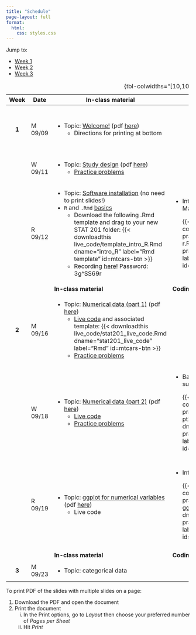 ```yaml
---
title: "Schedule"
page-layout: full
format: 
  html:
    css: styles.css
---
```


Jump to:

-   [Week 1](#week1)
-   [Week 2](#week2)
-   [Week 3](#week3)

+--------------+---------+------------------------------------------------------------------------------------------------------------------------------------------------------------------------------------------------+-------------------------------------------------------------------------------------------------------------------------------------------------------+-----------------------------------------------------------------------------------------------+
| Week         | Date    | In-class material                                                                                                                                                                              | Coding practice                                                                                                                                       | Assignments                                                                                   |
+:============:+=========+================================================================================================================================================================================================+=======================================================================================================================================================+===============================================================================================+
| ::: {#week1} | M 09/09 | -   Topic: [Welcome!](slides/slides-00-welcome.qmd) (pdf [here](slides/pdf/slides-00.pdf))                                                                                                     |                                                                                                                                                       | -   Bring your completed quiz to next class                                                   |
| **1**        |         |     -   Directions for printing at bottom                                                                                                                                                      |                                                                                                                                                       |                                                                                               |
| :::          |         |                                                                                                                                                                                                |                                                                                                                                                       | -   Fill out [this survey](https://forms.gle/GmbiQXXCEk7xejJt5) by next class.                |
+--------------+---------+------------------------------------------------------------------------------------------------------------------------------------------------------------------------------------------------+-------------------------------------------------------------------------------------------------------------------------------------------------------+-----------------------------------------------------------------------------------------------+
|              | W 09/11 | -   Topic: [Study design](slides/slides-01-study-design.qmd) (pdf [here](slides/pdf/slides-01.pdf))                                                                                            |                                                                                                                                                       | -   Wednesday problems on [Problem Set 1](homework/hw1.pdf)                                   |
|              |         |     -   [Practice problems](practice_probs/practice-01-study-design.qmd)                                                                                                                       |                                                                                                                                                       |                                                                                               |
+--------------+---------+------------------------------------------------------------------------------------------------------------------------------------------------------------------------------------------------+-------------------------------------------------------------------------------------------------------------------------------------------------------+-----------------------------------------------------------------------------------------------+
|              | R 09/12 | -   Topic: [Software installation](slides/slides-02-toolkit-installation.qmd) (no need to print slides!)                                                                                       | -   Intro to R and R Markdown                                                                                                                         | -   Thursday problems on [Problem Set 1](homework/hw1.pdf)                                    |
|              |         | -   `R` and `.Rmd` [basics](live_code/intro_R.qmd)                                                                                                                                             |                                                                                                                                                       |                                                                                               |
|              |         |     -   Download the following .Rmd template and drag to your new STAT 201 folder: {{< downloadthis live_code/template_intro_R.Rmd dname="intro_R" label="Rmd template" id=mtcars-btn >}}      |     {{< downloadthis coding_practice/coding-practice-02-intro-r.Rmd dname="coding-practice-intro-R" label="Coding practice" id=mtcars-btn >}}         |                                                                                               |
|              |         |     -   Recording [here](https://middlebury.zoom.us/rec/share/_fy_lpsyDzdPIUmfu7k8FA1NksnClGkSHz0cPTV5ZXuc39LywW9h5oXchUXWaqhi.x6RNwGidelNURP9U%20Passcode:%203g%5ESS69r)! Password: 3g\^SS69r |                                                                                                                                                       |                                                                                               |
+--------------+---------+------------------------------------------------------------------------------------------------------------------------------------------------------------------------------------------------+-------------------------------------------------------------------------------------------------------------------------------------------------------+-----------------------------------------------------------------------------------------------+
| ::: {#week2} |         | **In-class material**                                                                                                                                                                          | **Coding practice**                                                                                                                                   | **Assignments**                                                                               |
| :::          |         |                                                                                                                                                                                                |                                                                                                                                                       |                                                                                               |
+--------------+---------+------------------------------------------------------------------------------------------------------------------------------------------------------------------------------------------------+-------------------------------------------------------------------------------------------------------------------------------------------------------+-----------------------------------------------------------------------------------------------+
| **2**        | M 09/16 | -   Topic: [Numerical data (part 1)](slides/slides-03-numerical-pt1.qmd) (pdf [here](slides/pdf/slides-03.pdf))                                                                                |                                                                                                                                                       | -   Monday problems on [Problem Set 2](homework/hw2.pdf)                                      |
|              |         |     -   [Live code](live_code/numerical_pt1_live.qmd) and associated template: {{< downloadthis live_code/stat201_live_code.Rmd dname="stat201_live_code" label="Rmd" id=mtcars-btn >}}        |                                                                                                                                                       | -   [Sunflower field](homework/sunflower_field.pdf)                                           |
|              |         |     -   [Practice problems](practice_probs/practice-03-numerical-data-pt1.qmd)                                                                                                                 |                                                                                                                                                       |                                                                                               |
+--------------+---------+------------------------------------------------------------------------------------------------------------------------------------------------------------------------------------------------+-------------------------------------------------------------------------------------------------------------------------------------------------------+-----------------------------------------------------------------------------------------------+
|              | W 09/18 | -   Topic: [Numerical data (part 2)](slides/slides-04-numerical-pt2.qmd) (pdf [here](slides/pdf/slides-04.pdf))                                                                                | -   Basic plots and summary statistics in R                                                                                                           | -   Wednesday problems on [Problem Set 2](homework/hw2.pdf)                                   |
|              |         |     -   [Live code](live_code/numerical_pt2_live.qmd)                                                                                                                                          |                                                                                                                                                       |                                                                                               |
|              |         |     -   [Practice problems](practice_probs/practice-04-numerical-data-pt2.qmd)                                                                                                                 |     {{< downloadthis coding_practice/coding-practice-04-numerical-pt2.Rmd dname="coding-practice-numerical" label="Coding practice" id=mtcars-btn >}} |                                                                                               |
+--------------+---------+------------------------------------------------------------------------------------------------------------------------------------------------------------------------------------------------+-------------------------------------------------------------------------------------------------------------------------------------------------------+-----------------------------------------------------------------------------------------------+
|              | R 09/19 | -   Topic: [ggplot for numerical variables](slides/slides-05-numerical-data-viz.qmd) (pdf [here](slides/pdf/slides-05.pdf))                                                                    | -   Introduction to ggplot                                                                                                                            | -   Thursday problems on [Problem Set 2](homework/hw2.pdf)                                    |
|              |         |     -   Live code                                                                                                                                                                              |                                                                                                                                                       |                                                                                               |
|              |         |                                                                                                                                                                                                |     {{< downloadthis coding_practice/coding-practice-05-ggplot.Rmd dname="coding-practice-ggplot" label="Coding practice" id=mtcars-btn >}}           | -   Associated `R` problems                                                                   |
|              |         |                                                                                                                                                                                                |                                                                                                                                                       |                                                                                               |
|              |         |                                                                                                                                                                                                |                                                                                                                                                       |     {{< downloadthis homework/hw2_r.Rmd dname="hw2_r" label="Problem Set 2" id=mtcars-btn >}} |
+--------------+---------+------------------------------------------------------------------------------------------------------------------------------------------------------------------------------------------------+-------------------------------------------------------------------------------------------------------------------------------------------------------+-----------------------------------------------------------------------------------------------+
| ::: {#week3} |         | **In-class material**                                                                                                                                                                          | **Coding practice**                                                                                                                                   | **Assignments**                                                                               |
| :::          |         |                                                                                                                                                                                                |                                                                                                                                                       |                                                                                               |
+--------------+---------+------------------------------------------------------------------------------------------------------------------------------------------------------------------------------------------------+-------------------------------------------------------------------------------------------------------------------------------------------------------+-----------------------------------------------------------------------------------------------+
| **3**        | M 09/23 | -   Topic: categorical data                                                                                                                                                                    |                                                                                                                                                       |                                                                                               |
+--------------+---------+------------------------------------------------------------------------------------------------------------------------------------------------------------------------------------------------+-------------------------------------------------------------------------------------------------------------------------------------------------------+-----------------------------------------------------------------------------------------------+

: {tbl-colwidths="\[10,10,40,40\]"}

To print PDF of the slides with multiple slides on a page:

1.  Download the PDF and open the document
2.  Print the document
    i.  In the Print options, go to *Layout* then choose your preferred number of *Pages per Sheet*
    ii. Hit *Print*
